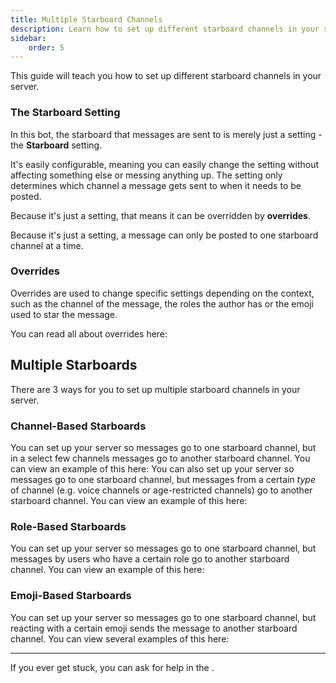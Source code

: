 ```yaml
---
title: Multiple Starboard Channels
description: Learn how to set up different starboard channels in your server.
sidebar:
    order: 5
---
```



This guide will teach you how to set up different starboard channels in your server.

### The Starboard Setting
In this bot, the starboard that messages are sent to is merely just a setting - the **Starboard** setting.

It's easily configurable, meaning you can easily change the setting without affecting something else or messing anything up. The setting only determines which channel a message gets sent to when it needs to be posted.

Because it's just a setting, that means it can be overridden by **overrides**.
<Aside type="note">
    Because it's just a setting, a message can only be posted to one starboard channel at a time.
</Aside>

### Overrides
Overrides are used to change specific settings depending on the context, such as the channel of the message, the roles the author has or the emoji used to star the message.

You can read all about overrides here:
<LinkCard title="Overrides" href="../../overrides/overview" />

## Multiple Starboards
There are 3 ways for you to set up multiple starboard channels in your server.

### Channel-Based Starboards
You can set up your server so messages go to one starboard channel, but in a select few channels messages go to another starboard channel. You can view an example of this here:
<LinkCard title="Channel-Based Overrides" href="../../overrides/overview" />
You can also set up your server so messages go to one starboard channel, but messages from a certain *type* of channel (e.g. voice channels or age-restricted channels) go to another starboard channel. You can view an example of this here:
<LinkCard title="Age Restricted Starboard" href="../age-restricted-starboard" />

### Role-Based Starboards
You can set up your server so messages go to one starboard channel, but messages by users who have a certain role go to another starboard channel. You can view an example of this here:
<LinkCard title="Role-Based Overrides" href="../../overrides/role-based" />

### Emoji-Based Starboards
You can set up your server so messages go to one starboard channel, but reacting with a certain emoji sends the message to another starboard channel. You can view several examples of this here:
<LinkCard title="Emoji-Based Overrides" href="../../overrides/emoji-based#examples" />

---

<Aside type="tip">
    If you ever get stuck, you can ask for help in the <ExternalLink type={LinkType.Support}/>.
</Aside>
